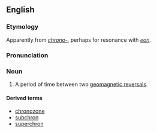 ==English==

===Etymology===
Apparently from ''[[chrono-]]'', perhaps for resonance with ''[[eon]]''.
===Pronunciation===
{{rfp|lang=en}}
===Noun===
{{en-noun}}
{{wikipedia}}

# {{context|geology}} A period of time between two [[w:Geomagnetic reversal|geomagnetic reversals]].

====Derived terms====
* [[chronozone]]
* [[subchron]]
* [[superchron]]